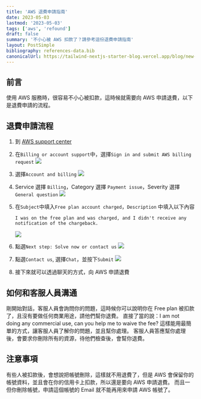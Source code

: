 ```yaml
---
title: 'AWS 退費申請指南'
date: 2023-05-03
lastmod: '2023-05-03'
tags: ['aws', 'refound']
draft: false
summary: '不小心被 AWS 扣款了？請參考這份退費申請指南'
layout: PostSimple
bibliography: references-data.bib
canonicalUrl: https://tailwind-nextjs-starter-blog.vercel.app/blog/new-features-in-v1/
---
```


## 前言

使用 AWS 服務時，很容易不小心被扣款，這時候就需要向 AWS 申請退費，以下是退費申請的流程。

## 退費申請流程

1. 到 [AWS support center](https://aws.amazon.com/contact-us/?nc1=h_ls)
2. 在`Billing or account support`中，選擇`Sign in and submit AWS billing request`
   ![](https://i.imgur.com/upWY7V4.png)

3. 選擇`Account and billing`
   ![](https://i.imgur.com/MLw39bN.png)

4. Service 選擇 `Billing`，Category 選擇 `Payment issue`，Severity 選擇 `General question`
   ![](https://i.imgur.com/euUDRhB.png)

5. 在`Subject`中填入`Free plan account charged`，`Description` 中填入以下內容

   ```
   I was on the free plan and was charged, and I didn't receive any notification of the chargeback.
   ```

   ![](https://i.imgur.com/quslZs0.png)

6. 點選`Next step: Solve now or contact us`
   ![](https://i.imgur.com/oEJoiZJ.png)

7. 點選`Contact us`, 選擇`Chat`，並按下`Submit`
   ![](https://i.imgur.com/zyma13S.png)

8. 接下來就可以透過聊天的方式，向 AWS 申請退費

## 如何和客服人員溝通

剛開始對話，客服人員會詢問你的問題，這時候你可以說明你在 Free plan 被扣款了，且沒有要做任何商業用途，請他們幫你退費。
直接了當的說：I am not doing any commercial use, can you help me to waive the fee?
這樣能用最簡單的方式，讓客服人員了解你的問題，並且幫你處理。
客服人員答應幫你處理後，會要求你刪除所有的資源，待他們檢查後，會幫你退費。

## 注意事項

有些人被扣款後，會想說把帳號刪除，這樣就不用退費了，但是 AWS 會保留你的帳號資料，並且會在你的信用卡上扣款，所以還是要向 AWS 申請退費。
而且一但你刪除帳號，申請這個帳號的 Email 就不能再用來申請 AWS 帳號了。
